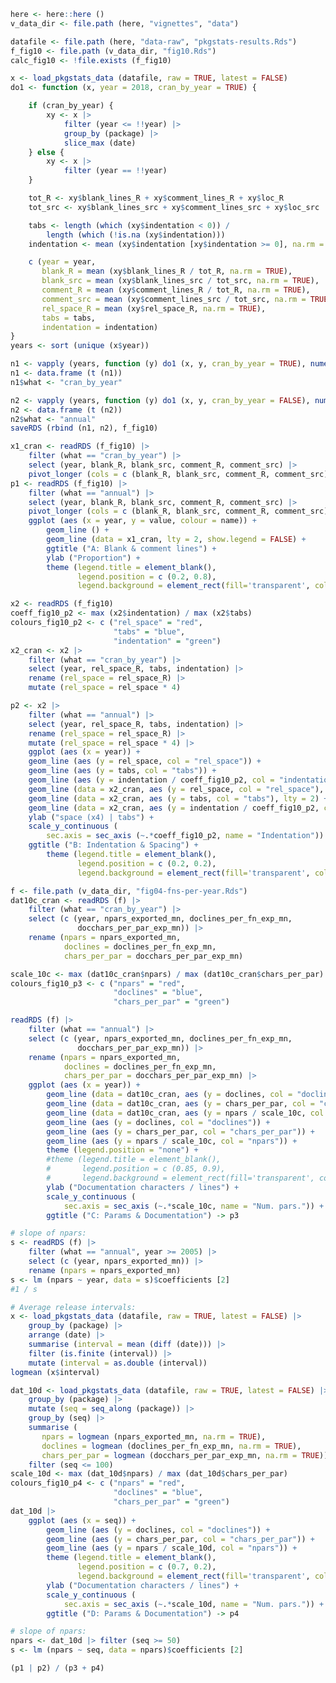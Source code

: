 
```r
here <- here::here ()
v_data_dir <- file.path (here, "vignettes", "data")

datafile <- file.path (here, "data-raw", "pkgstats-results.Rds")
f_fig10 <- file.path (v_data_dir, "fig10.Rds")
calc_fig10 <- !file.exists (f_fig10)
```

```r
x <- load_pkgstats_data (datafile, raw = TRUE, latest = FALSE)
do1 <- function (x, year = 2018, cran_by_year = TRUE) {

    if (cran_by_year) {
        xy <- x |>
            filter (year <= !!year) |>
            group_by (package) |>
            slice_max (date)
    } else {
        xy <- x |>
            filter (year == !!year)
    }

    tot_R <- xy$blank_lines_R + xy$comment_lines_R + xy$loc_R
    tot_src <- xy$blank_lines_src + xy$comment_lines_src + xy$loc_src

    tabs <- length (which (xy$indentation < 0)) /
        length (which (!is.na (xy$indentation)))
    indentation <- mean (xy$indentation [xy$indentation >= 0], na.rm = TRUE)

    c (year = year,
       blank_R = mean (xy$blank_lines_R / tot_R, na.rm = TRUE),
       blank_src = mean (xy$blank_lines_src / tot_src, na.rm = TRUE),
       comment_R = mean (xy$comment_lines_R / tot_R, na.rm = TRUE),
       comment_src = mean (xy$comment_lines_src / tot_src, na.rm = TRUE),
       rel_space_R = mean (xy$rel_space_R, na.rm = TRUE),
       tabs = tabs,
       indentation = indentation)
}
years <- sort (unique (x$year))

n1 <- vapply (years, function (y) do1 (x, y, cran_by_year = TRUE), numeric (8))
n1 <- data.frame (t (n1))
n1$what <- "cran_by_year"

n2 <- vapply (years, function (y) do1 (x, y, cran_by_year = FALSE), numeric (8))
n2 <- data.frame (t (n2))
n2$what <- "annual"
saveRDS (rbind (n1, n2), f_fig10)
```



```r

x1_cran <- readRDS (f_fig10) |>
    filter (what == "cran_by_year") |>
    select (year, blank_R, blank_src, comment_R, comment_src) |>
    pivot_longer (cols = c (blank_R, blank_src, comment_R, comment_src))
p1 <- readRDS (f_fig10) |>
    filter (what == "annual") |>
    select (year, blank_R, blank_src, comment_R, comment_src) |>
    pivot_longer (cols = c (blank_R, blank_src, comment_R, comment_src)) |>
    ggplot (aes (x = year, y = value, colour = name)) +
        geom_line () +
        geom_line (data = x1_cran, lty = 2, show.legend = FALSE) +
        ggtitle ("A: Blank & comment lines") +
        ylab ("Proportion") +
        theme (legend.title = element_blank(),
               legend.position = c (0.2, 0.8),
               legend.background = element_rect(fill='transparent', colour='transparent'))

x2 <- readRDS (f_fig10)
coeff_fig10_p2 <- max (x2$indentation) / max (x2$tabs)
colours_fig10_p2 <- c ("rel_space" = "red",
                       "tabs" = "blue",
                       "indentation" = "green")
x2_cran <- x2 |>
    filter (what == "cran_by_year") |>
    select (year, rel_space_R, tabs, indentation) |>
    rename (rel_space = rel_space_R) |>
    mutate (rel_space = rel_space * 4)

p2 <- x2 |>
    filter (what == "annual") |>
    select (year, rel_space_R, tabs, indentation) |>
    rename (rel_space = rel_space_R) |>
    mutate (rel_space = rel_space * 4) |>
    ggplot (aes (x = year)) +
    geom_line (aes (y = rel_space, col = "rel_space")) +
    geom_line (aes (y = tabs, col = "tabs")) +
    geom_line (aes (y = indentation / coeff_fig10_p2, col = "indentation")) +
    geom_line (data = x2_cran, aes (y = rel_space, col = "rel_space"), lty = 2) +
    geom_line (data = x2_cran, aes (y = tabs, col = "tabs"), lty = 2) +
    geom_line (data = x2_cran, aes (y = indentation / coeff_fig10_p2, col = "indentation"), lty = 2) +
    ylab ("space (x4) | tabs") +
    scale_y_continuous (
        sec.axis = sec_axis (~.*coeff_fig10_p2, name = "Indentation")) +
    ggtitle ("B: Indentation & Spacing") +
        theme (legend.title = element_blank(),
               legend.position = c (0.2, 0.2),
               legend.background = element_rect(fill='transparent', colour='transparent'))

```

```r
f <- file.path (v_data_dir, "fig04-fns-per-year.Rds")
dat10c_cran <- readRDS (f) |>
    filter (what == "cran_by_year") |>
    select (c (year, npars_exported_mn, doclines_per_fn_exp_mn,
               docchars_per_par_exp_mn)) |>
    rename (npars = npars_exported_mn,
            doclines = doclines_per_fn_exp_mn,
            chars_per_par = docchars_per_par_exp_mn)

scale_10c <- max (dat10c_cran$npars) / max (dat10c_cran$chars_per_par)
colours_fig10_p3 <- c ("npars" = "red",
                       "doclines" = "blue",
                       "chars_per_par" = "green")

readRDS (f) |>
    filter (what == "annual") |>
    select (c (year, npars_exported_mn, doclines_per_fn_exp_mn,
               docchars_per_par_exp_mn)) |>
    rename (npars = npars_exported_mn,
            doclines = doclines_per_fn_exp_mn,
            chars_per_par = docchars_per_par_exp_mn) |>
    ggplot (aes (x = year)) +
        geom_line (data = dat10c_cran, aes (y = doclines, col = "doclines"), lty = 2) +
        geom_line (data = dat10c_cran, aes (y = chars_per_par, col = "chars_per_par"), lty = 2) +
        geom_line (data = dat10c_cran, aes (y = npars / scale_10c, col = "npars"), lty = 2) +
        geom_line (aes (y = doclines, col = "doclines")) +
        geom_line (aes (y = chars_per_par, col = "chars_per_par")) +
        geom_line (aes (y = npars / scale_10c, col = "npars")) +
        theme (legend.position = "none") +
        #theme (legend.title = element_blank(),
        #       legend.position = c (0.85, 0.9),
        #       legend.background = element_rect(fill='transparent', colour='transparent')) +
        ylab ("Documentation characters / lines") +
        scale_y_continuous (
            sec.axis = sec_axis (~.*scale_10c, name = "Num. pars.")) +
        ggtitle ("C: Params & Documentation") -> p3

# slope of npars:
s <- readRDS (f) |>
    filter (what == "annual", year >= 2005) |>
    select (c (year, npars_exported_mn)) |>
    rename (npars = npars_exported_mn)
s <- lm (npars ~ year, data = s)$coefficients [2]
#1 / s

```
```r
# Average release intervals:
x <- load_pkgstats_data (datafile, raw = TRUE, latest = FALSE) |>
    group_by (package) |>
    arrange (date) |>
    summarise (interval = mean (diff (date))) |>
    filter (is.finite (interval)) |>
    mutate (interval = as.double (interval))
logmean (x$interval)
```


```r
dat_10d <- load_pkgstats_data (datafile, raw = TRUE, latest = FALSE) |>
    group_by (package) |>
    mutate (seq = seq_along (package)) |>
    group_by (seq) |>
    summarise (
       npars = logmean (npars_exported_mn, na.rm = TRUE),
       doclines = logmean (doclines_per_fn_exp_mn, na.rm = TRUE),
       chars_per_par = logmean (docchars_per_par_exp_mn, na.rm = TRUE)) |>
    filter (seq <= 100)
scale_10d <- max (dat_10d$npars) / max (dat_10d$chars_per_par)
colours_fig10_p4 <- c ("npars" = "red",
                       "doclines" = "blue",
                       "chars_per_par" = "green")
dat_10d |>
    ggplot (aes (x = seq)) +
        geom_line (aes (y = doclines, col = "doclines")) +
        geom_line (aes (y = chars_per_par, col = "chars_per_par")) +
        geom_line (aes (y = npars / scale_10d, col = "npars")) +
        theme (legend.title = element_blank(),
               legend.position = c (0.7, 0.2),
               legend.background = element_rect(fill='transparent', colour='transparent')) +
        ylab ("Documentation characters / lines") +
        scale_y_continuous (
            sec.axis = sec_axis (~.*scale_10d, name = "Num. pars.")) +
        ggtitle ("D: Params & Documentation") -> p4

# slope of npars:
npars <- dat_10d |> filter (seq >= 50)
s <- lm (npars ~ seq, data = npars)$coefficients [2]
```

```r
(p1 | p2) / (p3 + p4)
```
